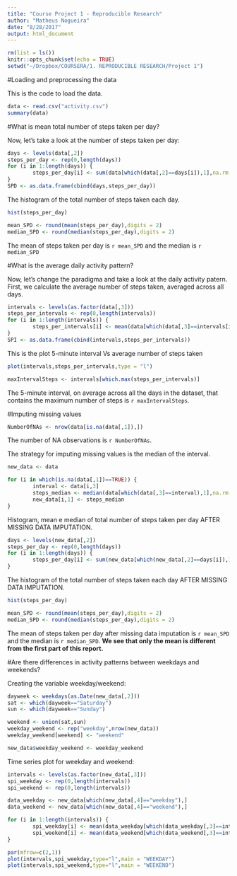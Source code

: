 ```yaml
---
title: "Course Project 1 - Reproducible Research"
author: "Matheus Nogueira"
date: "8/28/2017"
output: html_document
---
```


```r
rm(list = ls())
knitr::opts_chunk$set(echo = TRUE)
setwd("~/Dropbox/COURSERA/1. REPRODUCIBLE RESEARCH/Project 1")
```

#Loading and preprocessing the data

This is the code to load the data.
```r
data <- read.csv("activity.csv")
summary(data)
```

#What is mean total number of steps taken per day?

Now, let's take a look at the number of steps taken per day:

```r
days <- levels(data[,2])
steps_per_day <- rep(0,length(days))
for (i in 1:length(days)) {
        steps_per_day[i] <- sum(data[which(data[,2]==days[i]),1],na.rm = TRUE)
}
SPD <- as.data.frame(cbind(days,steps_per_day))
```

The histogram of the total number of steps taken each day.
```r
hist(steps_per_day)
```


```r
mean_SPD <- round(mean(steps_per_day),digits = 2)
median_SPD <- round(median(steps_per_day),digits = 2)
```

The mean of steps taken per day is `r mean_SPD` and the median is `r median_SPD` 

#What is the average daily activity pattern?

Now, let's change the paradigma and take a look at the daily activity patern.
First, we calculate the average number of steps taken, averaged across all days.

```r
intervals <- levels(as.factor(data[,3]))
steps_per_intervals <- rep(0,length(intervals))
for (i in 1:length(intervals)) {
        steps_per_intervals[i] <- mean(data[which(data[,3]==intervals[i]),1],na.rm = TRUE)
}
SPI <- as.data.frame(cbind(intervals,steps_per_intervals))
```

This is the plot 5-minute interval Vs average number of steps taken

```r
plot(intervals,steps_per_intervals,type = "l")
```


```r
maxIntervalSteps <- intervals[which.max(steps_per_intervals)]
```

The 5-minute interval, on average across all the days in the dataset, that contains the maximum number of steps is `r maxIntervalSteps`.

#Imputing missing values

```r
NumberOfNAs <- nrow(data[is.na(data[,1]),])
```

The number of NA observations is `r NumberOfNAs`.

The strategy for imputing missing values is the median of the interval.
```r
new_data <- data

for (i in which(is.na(data[,1])==TRUE)) {
        interval <- data[i,3]
        steps_median <- median(data[which(data[,3]==interval),1],na.rm = TRUE)
        new_data[i,1] <- steps_median
}
```

Histogram, mean e median of total number of steps taken per day AFTER MISSING DATA IMPUTATION.
```r
days <- levels(new_data[,2])
steps_per_day <- rep(0,length(days))
for (i in 1:length(days)) {
        steps_per_day[i] <- sum(new_data[which(new_data[,2]==days[i]),1],na.rm = TRUE)
}
```

The histogram of the total number of steps taken each day AFTER MISSING DATA IMPUTATION.
```r
hist(steps_per_day)
```


```r
mean_SPD <- round(mean(steps_per_day),digits = 2)
median_SPD <- round(median(steps_per_day),digits = 2)
```

The mean of steps taken per day after missing data imputation is `r mean_SPD` and the median is `r median_SPD`. **We see that only the mean is different from the first part of this report.**

#Are there differences in activity patterns between weekdays and weekends?

Creating the variable weekday/weekend:

```r
dayweek <- weekdays(as.Date(new_data[,2]))
sat <- which(dayweek=="Saturday")
sun <- which(dayweek=="Sunday")

weekend <- union(sat,sun)
weekday_weekend <- rep("weekday",nrow(new_data))
weekday_weekend[weekend] <- "weekend"

new_data$weekday_weekend <- weekday_weekend
```

Time series plot for weekday and weekend:

```r
intervals <- levels(as.factor(new_data[,3]))
spi_weekday <- rep(0,length(intervals))
spi_weekend <- rep(0,length(intervals))

data_weekday <- new_data[which(new_data[,4]=="weekday"),]
data_weekend <- new_data[which(new_data[,4]=="weekend"),]

for (i in 1:length(intervals)) {
        spi_weekday[i] <- mean(data_weekday[which(data_weekday[,3]==intervals[i]),1])
        spi_weekend[i] <- mean(data_weekend[which(data_weekend[,3]==intervals[i]),1])
}
```

```r
par(mfrow=c(2,1))
plot(intervals,spi_weekday,type="l",main = "WEEKDAY")
plot(intervals,spi_weekend,type="l",main = "WEEKEND")
```



